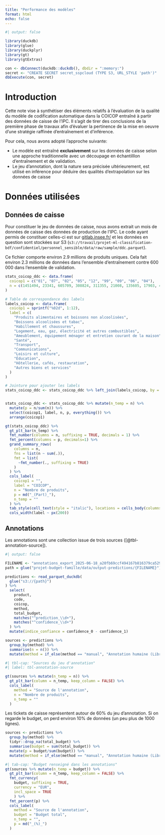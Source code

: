 ```yaml
---
title: "Performance des modèles"
format: html
echo: false
---
```


```r
#| output: false

library(duckdb)
library(glue)
library(duckplyr)
library(gt)
library(gtExtras)

con <- dbConnect(duckdb::duckdb(), dbdir = ":memory:")
secret <- "CREATE SECRET secret_sspcloud (TYPE S3, URL_STYLE 'path')"
dbExecute(con, secret)
```


# Introduction

Cette note vise à synthétiser des éléments relatifs à l'évaluation de la qualité du modèle de codification automatique dans la COICOP entraîné à partir des données de caisse de l'IPC. Il s'agit de tirer des conclusions de la première phase de travaux afin d'évaluer la pertinence de la mise en oeuvre d'une stratégie raffinée d'entraînement et d'inférence. 

Pour cela, nous avons adopté l'approche suivante:

* Le modèle est entraîné __exclusivement__ sur les données de caisse selon une approche traditionnelle avec un découpage en échantilllon d'entraînement et de validation. 
* Le jeu d'annotation, dont la nature sera précisée ultérieurement, est utilisé en inférence pour déduire des qualités d'extrapolation sur les données de caisse


# Données utilisées

## Données de caisse

Pour constituer le jeu de données de caisse, nous avons extrait un mois de données de caisse des données de production de l'IPC. Le code ayant permis de constituer celles-ci est sur [gitlab.insee.fr/](https://gitlab.insee.fr/ssplab/extraction-ddc) et les données en question sont stockées sur S3 (`s3://travail/projet-ml-classification-bdf/confidentiel/personnel_sensible/data/raw/sample/ddc.parquet`). 

Ce fichier comporte environ 2.9 millions de produits uniques. Cela fait environ 2.3 millions de données dans l'ensemble d'entraînement contre 600 000 dans l'ensemble de validation. 

```r
stats_coicop_ddc <- data.frame(
  coicop1 = c("01", "07", "02", "05", "12", "99", "09", "06", "04"),
  n = c(1451494, 23341, 605709, 308824, 311355, 21008, 135605, 17903, 425)
)

# Table de correspondance des labels
labels_coicop <- data.frame(
  coicop1 = sprintf("%02d", 1:12),
  label = c(
    "Produits alimentaires et boissons non alcoolisées",
    "Boissons alcoolisées et tabac",
    "Habillement et chaussures",
    "Logement, eau, gaz, électricité et autres combustibles",
    "Ameublement, équipement ménager et entretien courant de la maison",
    "Santé",
    "Transport",
    "Communications",
    "Loisirs et culture",
    "Éducation",
    "Hôtellerie, cafés, restauration",
    "Autres biens et services"
  )
)

# Jointure pour ajouter les labels
stats_coicop_ddc <- stats_coicop_ddc %>% left_join(labels_coicop, by = "coicop1")


stats_coicop_ddc <- stats_coicop_ddc %>% mutate(n_temp = n) %>%
  mutate(p = n/sum(n)) %>%
  select(coicop1, label, n, p, everything()) %>%
  arrange(coicop1)

gt(stats_coicop_ddc) %>%
  gt_plt_bar(n_temp) %>%
  fmt_number(columns = n, suffixing = TRUE, decimals = 1) %>%
  fmt_percent(columns = p, decimals=1) %>%
  grand_summary_rows(
    columns = n,
    fns = list(n ~ sum(.)),
    fmt = list(
      ~fmt_number(., suffixing = TRUE)
    )
  ) %>%
  cols_label(
    coicop1 = "",
    label = "COICOP",
    n = "Nombre de produits",
    p = md("_(Part)_"),
    n_temp = ""
  ) %>%
  tab_style(cell_text(style = "italic"), locations = cells_body(columns = p)) %>%
  cols_width(label ~ px(200))

```


## Annotations

Les annotations sont une collection issue de trois sources ([@tbl-annotation-source]).


```r
#| output: false

FILENAME <- "annotations_export_2025-06-18_a20fb69ccf494167b816379ca529a12a.parquet"
path = glue("projet-budget-famille/data/output-predictions/{FILENAME}")

predictions <- read_parquet_duckdb(
  glue("s3://{path}")
) %>%
  select(
    product,
    code,
    coicop,
    method,
    total_budget,
    matches("^prediction_\\d+"),
    matches("^confidence_\\d+")
  ) %>%
  mutate(indice_confiance = confidence_0 - confidence_1)

sources <- predictions %>%
  group_by(method) %>%
  summarise(n = n()) %>%
  mutate(method = if_else(method == "manual", "Annotation humaine (LibreOffice ou Copain)", method))
```


```r
#| tbl-cap: "Sources du jeu d'annotation"
#| label: tbl-annotation-source

gt(sources %>% mutate(n_temp = n)) %>%
  gt_plt_bar(column = n_temp, keep_column = FALSE) %>%
  cols_label(
    method = "Source de l'annotation",
    n = "Nombre de produits",
    n_temp = ""
  )
```

Les tickets de caisse représentent autour de 60% du jeu d'annotation. Si on regarde le budget, on perd environ 10% de données (un peu plus de 1000 lignes). 

```r
sources <- predictions %>%
  group_by(method) %>%
  tidyr::drop_na(total_budget) %>%
  summarise(budget = sum(total_budget)) %>%
  mutate(p = budget/sum(budget)) %>%
  mutate(method = if_else(method == "manual", "Annotation humaine (LibreOffice ou Copain)", method))

```


```r
#| tab-cap: "Budget renseigné dans les annotations"
gt(sources %>% mutate(n_temp = budget)) %>%
  gt_plt_bar(column = n_temp, keep_column = FALSE) %>%
  fmt_currency(
    budget, suffixing = TRUE,
    currency = "EUR",
    incl_space = TRUE
    ) %>%
  fmt_percent(p) %>%
  cols_label(
    method = "Source de l'annotation",
    budget = "Budget total",
    n_temp = "",
    p = md("_(%)_")
  )
```

